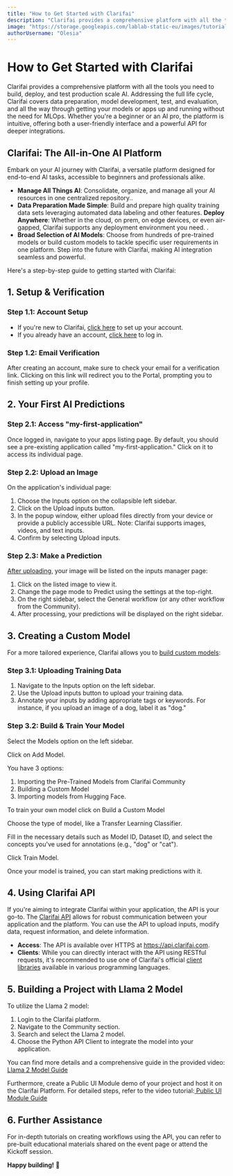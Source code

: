 ```yaml
---
title: "How to Get Started with Clarifai"
description: "Clarifai provides a comprehensive platform with all the tools you need to build, deploy, and test production scale AI"
image: "https://storage.googleapis.com/lablab-static-eu/images/tutorials/Property_1Default.png"
authorUsername: "Olesia"
---
```


# **How to Get Started with Clarifai**

Clarifai provides a comprehensive platform with all the tools you need to build, deploy, and test production scale AI. Addressing the full life cycle, Clarifai covers data preparation, model development, test, and evaluation, and all the way through getting your models or apps up and running without the need for MLOps. Whether you're a beginner or an AI pro, the platform is intuitive, offering both a user-friendly interface and a powerful API for deeper integrations.

## **Clarifai: The All-in-One AI Platform**

Embark on your AI journey with Clarifai, a versatile platform designed for end-to-end AI tasks, accessible to beginners and professionals alike.

* **Manage All Things AI**: Consolidate, organize, and manage all your AI resources in   one centralized repository..
* **Data Preparation Made Simple**: Build and prepare high quality training data sets leveraging automated data labeling and other features. **Deploy Anywhere**: Whether in the cloud, on prem, on edge devices, or even air-gapped, Clarifai supports any deployment environment you need. .
* **Broad Selection of AI Models**: Choose from hundreds of pre-trained models or build custom models to tackle specific user requirements in one platform. Step into the future with Clarifai, making AI integration seamless and powerful.

Here's a step-by-step guide to getting started with Clarifai:

## **1. Setup & Verification**

### **Step 1.1: Account Setup**

* If you're new to Clarifai, [click here](https://clarifai.com/login?utm_campaign=hack&utm_medium=REF&utm_source=lablab) to set up your account.
* If you already have an account, [click here](https://clarifai.com/login?utm_campaign=hack&utm_medium=REF&utm_source=lablab) to log in.


### **Step 1.2: Email Verification**

After creating an account, make sure to check your email for a verification link. Clicking on this link will redirect you to the Portal, prompting you to finish setting up your profile.


## **2. Your First AI Predictions**


### **Step 2.1: Access "my-first-application"**

Once logged in, navigate to your apps listing page. By default, you should see a pre-existing application called "my-first-application." Click on it to access its individual page.


### **Step 2.2: Upload an Image**

On the application's individual page:


1. Choose the Inputs option on the collapsible left sidebar.
2. Click on the Upload inputs button.
3. In the popup window, either upload files directly from your device or provide a publicly accessible URL. Note: Clarifai supports images, videos, and text inputs.
4. Confirm by selecting Upload inputs.


### **Step 2.3: Make a Prediction**

[After uploading](https://docs.clarifai.com/clarifai-basics/quick-start/your-first-predictions/?utm_campaign=hack&utm_medium=REF&utm_source=lablab), your image will be listed on the inputs manager page:

1. Click on the listed image to view it.
2. Change the page mode to Predict using the settings at the top-right.
3. On the right sidebar, select the General workflow (or any other workflow from the Community).
4. After processing, your predictions will be displayed on the right sidebar.

## **3. Creating a Custom Model**

For a more tailored experience, Clarifai allows you to [build custom models](https://docs.clarifai.com/clarifai-basics/quick-start/your-first-custom-model?utm_campaign=hack&utm_medium=REF&utm_source=lablab):

### **Step 3.1: Uploading Training Data**

1. Navigate to the Inputs option on the left sidebar.
2. Use the Upload inputs button to upload your training data.
3. Annotate your inputs by adding appropriate tags or keywords. For instance, if you upload an image of a dog, label it as "dog."

### **Step 3.2: Build & Train Your Model**

Select the Models option on the left sidebar.

Click on Add Model.

You have 3 options:

1. Importing the Pre-Trained Models from Clarifai Community
2. Building a Custom Model
3. Importing models from Hugging Face.


To train your own model click on Build a Custom Model

Choose the type of model, like a Transfer Learning Classifier.

Fill in the necessary details such as Model ID, Dataset ID, and select the concepts you've used for annotations (e.g., "dog" or "cat").

Click Train Model.

Once your model is trained, you can start making predictions with it.

## **4. Using Clarifai API**

If you're aiming to integrate Clarifai within your application, the API is your go-to. The [Clarifai API](https://docs.clarifai.com/api-guide/api-overview/?utm_campaign=hack&utm_medium=REF&utm_source=lablab) allows for robust communication between your application and the platform. You can use the API to upload inputs, modify data, request information, and delete information.


* **Access**: The API is available over HTTPS at https://api.clarifai.com.
* **Clients**: While you can directly interact with the API using RESTful requests, it's recommended to use one of Clarifai's official [client libraries](https://docs.clarifai.com/api-guide/api-overview/?api-clients/utm_campaign=hack&utm_medium=REF&utm_source=lablab) available in various programming languages.


## **5. Building a Project with Llama 2 Model**

To utilize the Llama 2 model:

1. Login to the Clarifai platform.
2. Navigate to the Community section.
3. Search and select the Llama 2 model.
4. Choose the Python API Client to integrate the model into your application.

You can find more details and a comprehensive guide in the provided video:[ Llama 2 Model Guide](https://drive.google.com/file/d/1Gid9_b-neS5utcqPk06iSCgfEk3AIdrB/view?usp=share_link)

Furthermore, create a Public UI Module demo of your project and host it on the Clarifai Platform. For detailed steps, refer to the video tutorial:[ Public UI Module Guide](https://drive.google.com/file/d/1q6C6kPyyGQcs1pzeGWXTXmxfvHIvCwbg/view?usp=share_link)

## **6. Further Assistance**

For in-depth tutorials on creating workflows using the API, you can refer to pre-built educational materials shared on the event page or attend the Kickoff session.

**Happy building!** 🚀
